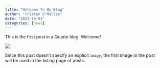```yaml
---
title: "Welcome To My Blog"
author: "Tristan O'Malley"
date: "2023-10-01"
categories: [news]
---
```


This is the first post in a Quarto blog. Welcome!

![](thumbnail.jpg)

Since this post doesn't specify an explicit `image`, the first image in the post will be used in the listing page of posts.

